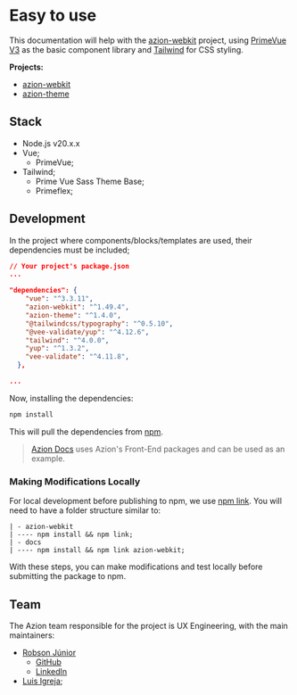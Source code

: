 
<Meta title="Getting Started" />

# Easy to use

This documentation will help with the [azion-webkit](https://github.com/aziontech/azion-webkit) project,
using [PrimeVue V3](https://v3.primevue.org/) as the basic component library and [Tailwind](https://tailwindcss.com/) for CSS styling.

**Projects:**

- [azion-webkit](https://github.com/aziontech/azion-webkit)
- [azion-theme](https://github.com/aziontech/azion-theme)

## Stack

- Node.js v20.x.x
- Vue;
  - PrimeVue;
- Tailwind;
  - Prime Vue Sass Theme Base;
  - Primeflex;

## Development

In the project where components/blocks/templates are used, their dependencies must be included;

```json
// Your project's package.json
...

"dependencies": {
    "vue": "^3.3.11",
    "azion-webkit": "^1.49.4",
    "azion-theme": "^1.4.0",
    "@tailwindcss/typography": "^0.5.10",
    "@vee-validate/yup": "^4.12.6",
    "tailwind": "^4.0.0",
    "yup": "^1.3.2",
    "vee-validate": "^4.11.8",
  },

...
```

Now, installing the dependencies:

```bash
npm install
```

This will pull the dependencies from [npm](https://www.npmjs.com/).

> [Azion Docs](https://github.com/aziontech/docs/) uses Azion's Front-End packages and can be used as an example.

### Making Modifications Locally

For local development before publishing to npm, we use [npm link](https://docs.npmjs.com/cli/v9/commands/npm-link).
You will need to have a folder structure similar to:

```
| - azion-webkit
| ---- npm install && npm link;
| - docs
| ---- npm install && npm link azion-webkit;
```

With these steps, you can make modifications and test locally before submitting the package to npm.

## Team

The Azion team responsible for the project is UX Engineering,
with the main maintainers:

- [Robson Júnior](https://www.robsonjunior.dev/)
  - [GitHub](https://github.com/robsongajunior/)
  - [LinkedIn](https://github.com/robsongajunior/)
- [Luis Igreja](https://github.com/lfsigreja/);
